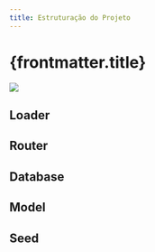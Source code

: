 ```yaml
---
title: Estruturação do Projeto
---
```



# {frontmatter.title}

![](/imgs/expressjs/mvc/mvc-csr.png)

<CodeTree src="/codes/expressjs/invest-app-mvc" />

## Loader

<CodePreview src="/codes/expressjs/invest-app-mvc/src/index.js" />

## Router

<CodePreview src="/codes/expressjs/invest-app-mvc/src/routes.js" />

## Database

<CodePreview src="/codes/expressjs/invest-app-mvc/src/database/data.js" />

## Model

<CodePreview src="/codes/expressjs/invest-app-mvc/src/models/Investment.js" />

## Seed

<CodePreview src="/codes/expressjs/invest-app-mvc/src/database/seeders.js" />

<CodePreview src="/codes/expressjs/invest-app-mvc/src/database/seeders.json" />
